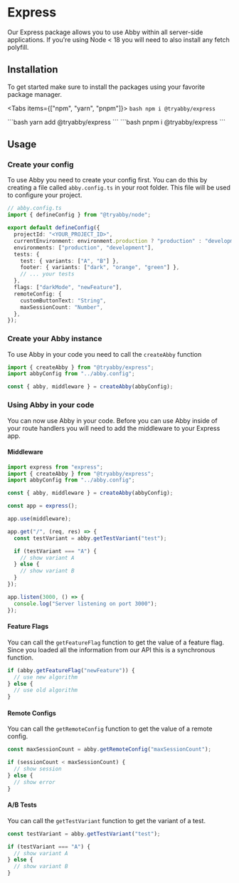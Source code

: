 
# Express

Our Express package allows you to use Abby within all server-side applications.
If you're using Node < 18 you will need to also install any fetch polyfill.

## Installation

To get started make sure to install the packages using your favorite package manager.

<Tabs items={["npm", "yarn", "pnpm"]}>
  <Tab>
    ```bash
    npm i @tryabby/express
    ```
    </Tab>

  <Tab>
    ```bash
    yarn add @tryabby/express
    ```
</Tab>
  <Tab>
    ```bash
    pnpm i @tryabby/express
    ```
    </Tab>
</Tabs>

## Usage

### Create your config

To use Abby you need to create your config first. You can do this by creating a file called `abby.config.ts` in your root folder. This file will be used to configure your project.

```ts
// abby.config.ts
import { defineConfig } from "@tryabby/node";

export default defineConfig({
  projectId: "<YOUR_PROJECT_ID>",
  currentEnvironment: environment.production ? "production" : "development",
  environments: ["production", "development"],
  tests: {
    test: { variants: ["A", "B"] },
    footer: { variants: ["dark", "orange", "green"] },
    // ... your tests
  },
  flags: ["darkMode", "newFeature"],
  remoteConfig: {
    customButtonText: "String",
    maxSessionCount: "Number",
  },
});
```

### Create your Abby instance

To use Abby in your code you need to call the `createAbby` function

```ts
import { createAbby } from "@tryabby/express";
import abbyConfig from "../abby.config";

const { abby, middleware } = createAbby(abbyConfig);
```

### Using Abby in your code

You can now use Abby in your code. Before you can use Abby inside of your route handlers you will need to add the middleware to your Express app.

#### Middleware

```ts
import express from "express";
import { createAbby } from "@tryabby/express";
import abbyConfig from "../abby.config";

const { abby, middleware } = createAbby(abbyConfig);

const app = express();

app.use(middleware);

app.get("/", (req, res) => {
  const testVariant = abby.getTestVariant("test");

  if (testVariant === "A") {
    // show variant A
  } else {
    // show variant B
  }
});

app.listen(3000, () => {
  console.log("Server listening on port 3000");
});
```

#### Feature Flags

You can call the `getFeatureFlag` function to get the value of a feature flag.
Since you loaded all the information from our API this is a synchronous function.

```ts
if (abby.getFeatureFlag("newFeature")) {
  // use new algorithm
} else {
  // use old algorithm
}
```

#### Remote Configs

You can call the `getRemoteConfig` function to get the value of a remote config.

```ts
const maxSessionCount = abby.getRemoteConfig("maxSessionCount");

if (sessionCount < maxSessionCount) {
  // show session
} else {
  // show error
}
```

#### A/B Tests

You can call the `getTestVariant` function to get the variant of a test.

```ts
const testVariant = abby.getTestVariant("test");

if (testVariant === "A") {
  // show variant A
} else {
  // show variant B
}
```
